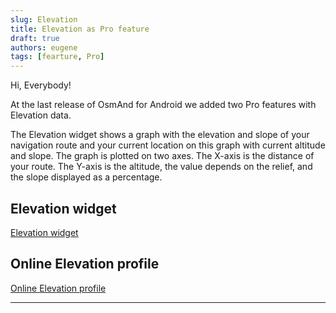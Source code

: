 ```yaml
---
slug: Elevation
title: Elevation as Pro feature
draft: true
authors: eugene
tags: [fearture, Pro]
---
```


Hi, Everybody! 

At the last release of OsmAnd for Android we added two Pro features with Elevation data.

The Elevation widget shows a graph with the elevation and slope of your navigation route and your current location on this graph with current altitude and slope. The graph is plotted on two axes. The X-axis is the distance of your route. The Y-axis is the altitude, the value depends on the relief, and the slope displayed as a percentage.


<!--truncate-->

## Elevation widget
[Elevation widget](https://osmand.net/docs/user/widgets/nav-widgets#elevation-widget)


## Online Elevation profile
[Online Elevation profile](https://osmand.net/docs/user/widgets/nav-widgets#elevation-widget)


______________________

<LinksSocial/>
<LinksTelegram/>
<AllStores/>